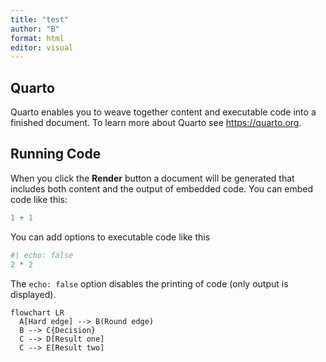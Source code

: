 ```yaml
---
title: "test"
author: "B"
format: html
editor: visual
---
```


## Quarto

Quarto enables you to weave together content and executable code into a finished document. To learn more about Quarto see <https://quarto.org>.

## Running Code

When you click the **Render** button a document will be generated that includes both content and the output of embedded code. You can embed code like this:

```r
1 + 1
```

You can add options to executable code like this

```r
#| echo: false
2 * 2
```

The `echo: false` option disables the printing of code (only output is displayed).

```mermaid
flowchart LR
  A[Hard edge] --> B(Round edge)
  B --> C{Decision}
  C --> D[Result one]
  C --> E[Result two]
```